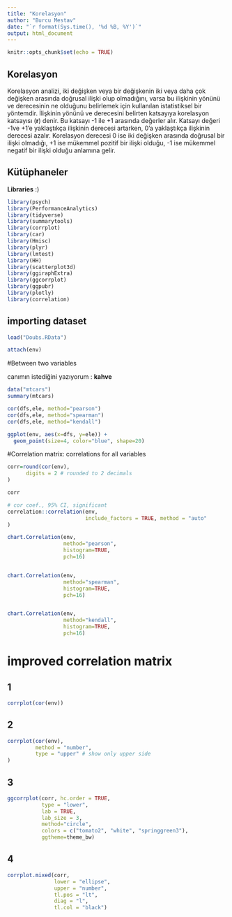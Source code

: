 ```yaml
---
title: "Korelasyon"
author: "Burcu Mestav"
date: "`r format(Sys.time(), '%d %B, %Y')`"
output: html_document
---
```


```r
knitr::opts_chunk$set(echo = TRUE)
```

## Korelasyon

Korelasyon analizi, iki değişken veya bir değişkenin iki veya daha çok değişken arasında doğrusal ilişki olup olmadığını, varsa bu ilişkinin yönünü ve derecesinin ne olduğunu belirlemek için kullanılan istatistiksel bir yöntemdir. 
İlişkinin yönünü ve derecesini belirten katsayıya korelasyon katsayısı (**r**) denir. 
Bu katsayı -1 ile +1 arasında değerler alır.
Katsayı değeri -1ve +1’e yaklaştıkça ilişkinin derecesi artarken, 0’a yaklaştıkça ilişkinin derecesi azalır.
Korelasyon derecesi 0 ise iki değişken arasında doğrusal bir ilişki olmadığı, +1 ise mükemmel pozitif bir ilişki olduğu, -1 ise mükemmel negatif bir ilişki olduğu anlamına gelir.

## Kütüphaneler 

 **Libraries** :)

```r
library(psych)
library(PerformanceAnalytics)
library(tidyverse)
library(summarytools)
library(corrplot)
library(car)
library(Hmisc)
library(plyr)
library(lmtest)
library(HH)
library(scatterplot3d)
library(ggiraphExtra)
library(ggcorrplot)
library(ggpubr)
library(plotly)
library(correlation)

```


## importing dataset

```r
load("Doubs.RData")

attach(env)
```

#Between two variables

canımın istediğini yazıyorum : **kahve**
```r
data("mtcars")
summary(mtcars)
```




```r
cor(dfs,ele, method="pearson")
cor(dfs,ele, method="spearman")
cor(dfs,ele, method="kendall")

ggplot(env, aes(x=dfs, y=ele)) +
  geom_point(size=4, color="blue", shape=20)
```

#Correlation matrix: correlations for all variables

```r
corr=round(cor(env),
      digits = 2 # rounded to 2 decimals
)

corr

# cor coef., 95% CI, significant
correlation::correlation(env,
                         include_factors = TRUE, method = "auto"
)

chart.Correlation(env,
                  method="pearson",
                  histogram=TRUE,
                  pch=16)


chart.Correlation(env,
                  method="spearman",
                  histogram=TRUE,
                  pch=16)


chart.Correlation(env,
                  method="kendall",
                  histogram=TRUE,
                  pch=16)


```


# improved correlation matrix
## 1

```r

corrplot(cor(env))


```

## 2

```r

corrplot(cor(env),
         method = "number",
         type = "upper" # show only upper side
)

```


## 3

```r

ggcorrplot(corr, hc.order = TRUE, 
           type = "lower", 
           lab = TRUE, 
           lab_size = 3, 
           method="circle", 
           colors = c("tomato2", "white", "springgreen3"), 
           ggtheme=theme_bw)

```


## 4

```r

corrplot.mixed(corr, 
               lower = "ellipse", 
               upper = "number",
               tl.pos = "lt",
               diag = "l",
               tl.col = "black")


```

